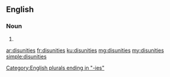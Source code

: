 ==English==

===Noun===
{{head|en|noun plural form}}

# {{plural of|disunity|lang=en}}

[[Category:English plurals ending in "-ies"]]

[[ar:disunities]]
[[fr:disunities]]
[[ku:disunities]]
[[mg:disunities]]
[[my:disunities]]
[[simple:disunities]]
